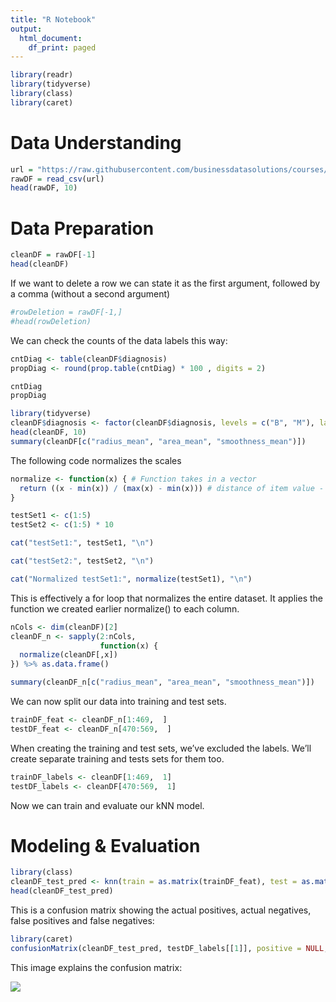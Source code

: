 ```yaml
---
title: "R Notebook"
output:
  html_document:
    df_print: paged
---
```


```r
library(readr)
library(tidyverse)
library(class)
library(caret)
```

# Data Understanding

```r
url = "https://raw.githubusercontent.com/businessdatasolutions/courses/main/data%20mining/gitbook/datasets/breastcancer.csv"
rawDF = read_csv(url)
head(rawDF, 10)
```

# Data Preparation

```r
cleanDF = rawDF[-1]
head(cleanDF)
```

If we want to delete a row we can state it as the first argument, followed by a comma (without a second argument)

```r
#rowDeletion = rawDF[-1,]
#head(rowDeletion)
```


We can check the counts of the data labels this way:

```r
cntDiag <- table(cleanDF$diagnosis)
propDiag <- round(prop.table(cntDiag) * 100 , digits = 2)

cntDiag
propDiag
```
```r
library(tidyverse)
cleanDF$diagnosis <- factor(cleanDF$diagnosis, levels = c("B", "M"), labels = c("Benign", "Malignant")) %>% relevel("Malignant")
head(cleanDF, 10)
summary(cleanDF[c("radius_mean", "area_mean", "smoothness_mean")])
```


The following code normalizes the scales

```r
normalize <- function(x) { # Function takes in a vector
  return ((x - min(x)) / (max(x) - min(x))) # distance of item value - minimum vector value divided by the range of all vector values
}

testSet1 <- c(1:5)
testSet2 <- c(1:5) * 10

cat("testSet1:", testSet1, "\n")

cat("testSet2:", testSet2, "\n")

cat("Normalized testSet1:", normalize(testSet1), "\n")
```
This is effectively a for loop that normalizes the entire dataset. It applies the function we created earlier normalize() to each column.
```r
nCols <- dim(cleanDF)[2]
cleanDF_n <- sapply(2:nCols, 
                    function(x) {
  normalize(cleanDF[,x])
}) %>% as.data.frame()

summary(cleanDF_n[c("radius_mean", "area_mean", "smoothness_mean")])
```
We can now split our data into training and test sets.
```r
trainDF_feat <- cleanDF_n[1:469,  ]
testDF_feat <- cleanDF_n[470:569,  ]
```

When creating the training and test sets, we’ve excluded the labels. We’ll create separate training and tests sets for them too.

```r
trainDF_labels <- cleanDF[1:469,  1]
testDF_labels <- cleanDF[470:569,  1]
```

Now we can train and evaluate our kNN model.

# Modeling & Evaluation

```r
library(class)
cleanDF_test_pred <- knn(train = as.matrix(trainDF_feat), test = as.matrix(testDF_feat), cl = as.matrix(trainDF_labels), k = 21)
head(cleanDF_test_pred)
```

This is a confusion matrix showing the actual positives, actual negatives, false positives and false negatives:
```r
library(caret)
confusionMatrix(cleanDF_test_pred, testDF_labels[[1]], positive = NULL, dnn = c("Prediction", "True"))
```
This image explains the confusion matrix:

<img src="https://businessdatasolutions.github.io/courses/data%20mining/gitbook/book-output/images/diffusion.png">